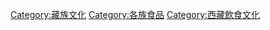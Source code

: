 {{Commonscat|Cuisine of Tibet}}

[[Category:藏族文化|Category:藏族文化]]
[[Category:各族食品|Category:各族食品]]
[[Category:西藏飲食文化|Category:西藏飲食文化]]